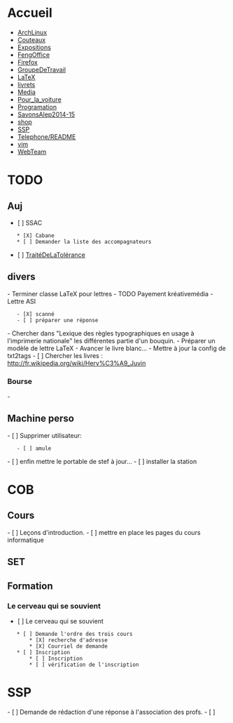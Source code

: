 = Accueil =
* [[ArchLinux]]
* [[Couteaux]]
* [[Expositions]]
* [[FengOffice]]
* [[Firefox]]
* [[GroupeDeTravail]]
* [[LaTeX]]
* [[livrets]]
* [[Media]]
* [[Pour_la_voiture]]
* [[Programation]]
* [[SavonsAlep2014-15]]
* [[shop]]
* [[SSP]]
* [[Telephone/README]]
* [[vim]]
* [[WebTeam]]

= TODO =
== Auj ==
* [ ] SSAC
	* [X] Cabane
	* [ ] Demander la liste des accompagnateurs
* [ ] [[TraitéDeLaTolérance]]
== divers ==
- Terminer classe LaTeX pour lettres
- TODO Payement kréativemédia
- Lettre ASI
	- [X] scanné
	- [ ] préparer une réponse
- Chercher dans "Lexique des règles typographiques en usage à l'imprimerie nationale" les différentes partie d'un bouquin.
- Préparer un modèle de lettre LaTeX
- Avancer le livre blanc...
- Mettre à jour la config de txt2tags
- [ ] Chercher les livres : http://fr.wikipedia.org/wiki/Herv%C3%A9_Juvin

=== Bourse ===
- 

== Machine perso ==
- [ ] Supprimer utilisateur:
	- [ ] amule
- [ ] enfin mettre le portable de stef à jour...
- [ ] installer la station

= COB =
== Cours ==
- [ ] Leçons d'introduction.
- [ ] mettre en place les pages du cours informatique

== SET ==

== Formation ==
=== Le cerveau qui se souvient ===
* [ ] Le cerveau qui se souvient
	* [ ] Demande l'ordre des trois cours
		* [X] recherche d'adresse
		* [X] Courriel de demande
	* [ ] Inscription
		* [ ] Inscription
		* [ ] vérification de l'inscription

= SSP =
- [ ] Demande de rédaction d'une réponse à l'association des profs.
- [ ] 
